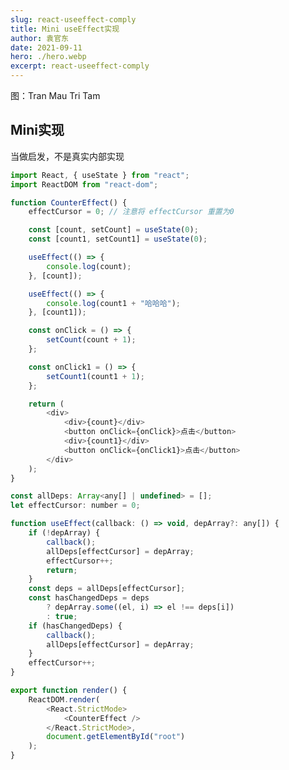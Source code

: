 ```yaml
---
slug: react-useeffect-comply
title: Mini useEffect实现
author: 袁官东
date: 2021-09-11
hero: ./hero.webp
excerpt: react-useeffect-comply
---
```

<div className={'img-desc'}>图：Tran Mau Tri Tam</div>


## Mini实现
当做启发，不是真实内部实现

```js
import React, { useState } from "react";
import ReactDOM from "react-dom";

function CounterEffect() {
    effectCursor = 0; // 注意将 effectCursor 重置为0

    const [count, setCount] = useState(0);
    const [count1, setCount1] = useState(0);

    useEffect(() => {
        console.log(count);
    }, [count]);

    useEffect(() => {
        console.log(count1 + "哈哈哈");
    }, [count1]);

    const onClick = () => {
        setCount(count + 1);
    };

    const onClick1 = () => {
        setCount1(count1 + 1);
    };

    return (
        <div>
            <div>{count}</div>
            <button onClick={onClick}>点击</button>
            <div>{count1}</div>
            <button onClick={onClick1}>点击</button>
        </div>
    );
}

const allDeps: Array<any[] | undefined> = [];
let effectCursor: number = 0;

function useEffect(callback: () => void, depArray?: any[]) {
    if (!depArray) {
        callback();
        allDeps[effectCursor] = depArray;
        effectCursor++;
        return;
    }
    const deps = allDeps[effectCursor];
    const hasChangedDeps = deps
        ? depArray.some((el, i) => el !== deps[i])
        : true;
    if (hasChangedDeps) {
        callback();
        allDeps[effectCursor] = depArray;
    }
    effectCursor++;
}

export function render() {
    ReactDOM.render(
        <React.StrictMode>
            <CounterEffect />
        </React.StrictMode>,
        document.getElementById("root")
    );
}

```
  
<div className="art-container">
  <a href="https://codesandbox.io/s/react-useeffect-zjfdv" target="_blank" style={{marginBottom:20,width:184,height:40, display:'block',background:'url("https://codesandbox.io/static/img/play-codesandbox.svg")'}}>
  </a>
</div>